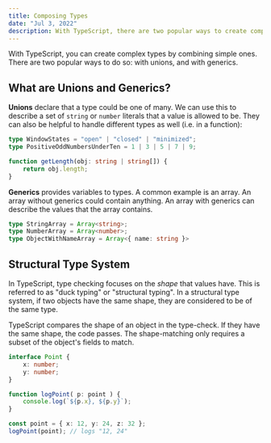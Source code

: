 ```yaml
---
title: Composing Types
date: "Jul 3, 2022"
description: With TypeScript, there are two popular ways to create complex types with unions and with generics...
---
```


With TypeScript, you can create complex types by combining simple ones. There are two popular ways to do so: with unions, and with generics.

## What are Unions and Generics?

**Unions** declare that a type could be one of many. We can use this to describe a set of `string` or `number` literals that a value is allowed to be. They can also be helpful to handle different types as well (i.e. in a function):

```TypeScript showLineNumbers
type WindowStates = "open" | "closed" | "minimized";
type PositiveOddNumbersUnderTen = 1 | 3 | 5 | 7 | 9;

function getLength(obj: string | string[]) {
    return obj.length;
}
```

**Generics** provides variables to types. A common example is an array. An array without generics could contain anything. An array with generics can describe the values that the array contains.

```TypeScript showLineNumbers
type StringArray = Array<string>;
type NumberArray = Array<number>;
type ObjectWithNameArray = Array<{ name: string }>
```

## Structural Type System

In TypeScript, type checking focuses on the _shape_ that values have. This is referred to as "duck typing" or "structural typing". In a structural type system, if two objects have the same shape, they are considered to be of the same type.

TypeScript compares the shape of an object in the type-check. If they have the same shape, the code passes. The shape-matching only requires a subset of the object's fields to match.

```TypeScript showLineNumbers
interface Point {
    x: number;
    y: number;
}

function logPoint( p: point ) {
    console.log(`${p.x}, ${p.y}`);
}

const point = { x: 12, y: 24, z: 32 };
logPoint(point); // logs "12, 24"
```
